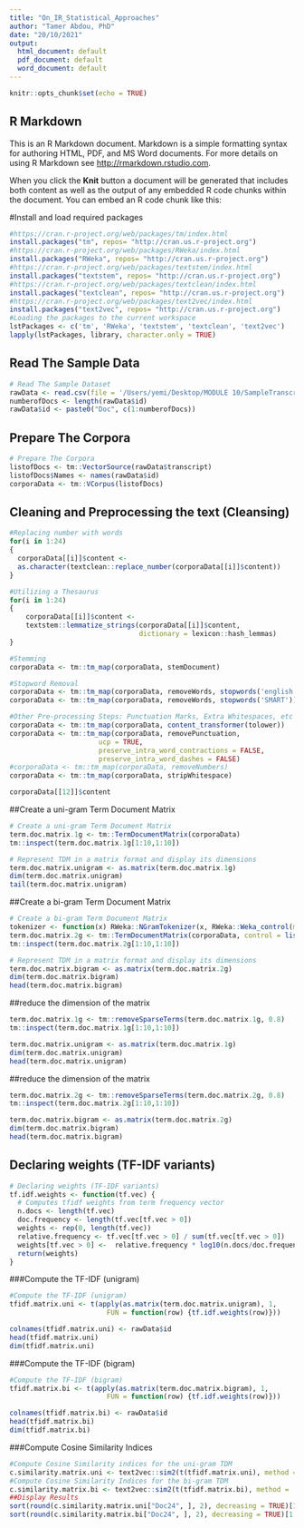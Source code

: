 ```yaml
---
title: "On_IR_Statistical_Approaches"
author: "Tamer Abdou, PhD"
date: "20/10/2021"
output:
  html_document: default
  pdf_document: default
  word_document: default
---
```


```r
knitr::opts_chunk$set(echo = TRUE)
```

## R Markdown

This is an R Markdown document. Markdown is a simple formatting syntax for authoring HTML, PDF, and MS Word documents. For more details on using R Markdown see <http://rmarkdown.rstudio.com>.

When you click the **Knit** button a document will be generated that includes both content as well as the output of any embedded R code chunks within the document. You can embed an R code chunk like this:

#Install and load required packages
```r
#https://cran.r-project.org/web/packages/tm/index.html
install.packages("tm", repos= "http://cran.us.r-project.org")
#https://cran.r-project.org/web/packages/RWeka/index.html
install.packages("RWeka", repos= "http://cran.us.r-project.org")
#https://cran.r-project.org/web/packages/textstem/index.html
install.packages("textstem", repos= "http://cran.us.r-project.org")
#https://cran.r-project.org/web/packages/textclean/index.html
install.packages("textclean", repos= "http://cran.us.r-project.org")
#https://cran.r-project.org/web/packages/text2vec/index.html
install.packages("text2vec", repos= "http://cran.us.r-project.org")
#Loading the packages to the current workspace
lstPackages <- c('tm', 'RWeka', 'textstem', 'textclean', 'text2vec')
lapply(lstPackages, library, character.only = TRUE)


```


## Read The Sample Data
```r
# Read The Sample Dataset
rawData <- read.csv(file = '/Users/yemi/Desktop/MODULE 10/SampleTranscripts.csv', header = T, sep = ",")
numberofDocs <- length(rawData$id)
rawData$id <- paste0("Doc", c(1:numberofDocs))
```

## Prepare The Corpora
```r
# Prepare The Corpora
listofDocs <- tm::VectorSource(rawData$transcript)
listofDocs$Names <- names(rawData$id)
corporaData <- tm::VCorpus(listofDocs)
```

## Cleaning and Preprocessing the text (Cleansing)
```r
#Replacing number with words 
for(i in 1:24)
{
  corporaData[[i]]$content <- 
  as.character(textclean::replace_number(corporaData[[i]]$content))
}

#Utilizing a Thesaurus
for(i in 1:24)
{
    corporaData[[i]]$content <- 
    textstem::lemmatize_strings(corporaData[[i]]$content, 
                                dictionary = lexicon::hash_lemmas)
}

#Stemming
corporaData <- tm::tm_map(corporaData, stemDocument)

#Stopword Removal
corporaData <- tm::tm_map(corporaData, removeWords, stopwords('english')) 
corporaData <- tm::tm_map(corporaData, removeWords, stopwords('SMART')) 

#Other Pre-processing Steps: Punctuation Marks, Extra Whitespaces, etc 
corporaData <- tm::tm_map(corporaData, content_transformer(tolower))
corporaData <- tm::tm_map(corporaData, removePunctuation,  
                      ucp = TRUE, 
                      preserve_intra_word_contractions = FALSE,
                      preserve_intra_word_dashes = FALSE)
#corporaData <- tm::tm_map(corporaData, removeNumbers)
corporaData <- tm::tm_map(corporaData, stripWhitespace)

corporaData[[12]]$content
```

##Create a uni-gram Term Document Matrix
```r
# Create a uni-gram Term Document Matrix
term.doc.matrix.1g <- tm::TermDocumentMatrix(corporaData)
tm::inspect(term.doc.matrix.1g[1:10,1:10])

# Represent TDM in a matrix format and display its dimensions
term.doc.matrix.unigram <- as.matrix(term.doc.matrix.1g)
dim(term.doc.matrix.unigram)
tail(term.doc.matrix.unigram)

```


##Create a bi-gram Term Document Matrix
```r
# Create a bi-gram Term Document Matrix
tokenizer <- function(x) RWeka::NGramTokenizer(x, RWeka::Weka_control(min = 2, max = 2))
term.doc.matrix.2g <- tm::TermDocumentMatrix(corporaData, control = list(tokenize = tokenizer))
tm::inspect(term.doc.matrix.2g[1:10,1:10])

# Represent TDM in a matrix format and display its dimensions
term.doc.matrix.bigram <- as.matrix(term.doc.matrix.2g)
dim(term.doc.matrix.bigram)
head(term.doc.matrix.bigram)
```


##reduce the dimension of the matrix
```r
term.doc.matrix.1g <- tm::removeSparseTerms(term.doc.matrix.1g, 0.8)
tm::inspect(term.doc.matrix.1g[1:10,1:10])

term.doc.matrix.unigram <- as.matrix(term.doc.matrix.1g)
dim(term.doc.matrix.unigram)
head(term.doc.matrix.unigram)
```


##reduce the dimension of the matrix
```r
term.doc.matrix.2g <- tm::removeSparseTerms(term.doc.matrix.2g, 0.8)
tm::inspect(term.doc.matrix.2g[1:10,1:10])

term.doc.matrix.bigram <- as.matrix(term.doc.matrix.2g)
dim(term.doc.matrix.bigram)
head(term.doc.matrix.bigram)
```

## Declaring weights (TF-IDF variants)
```r
# Declaring weights (TF-IDF variants)
tf.idf.weights <- function(tf.vec) {
  # Computes tfidf weights from term frequency vector
  n.docs <- length(tf.vec)
  doc.frequency <- length(tf.vec[tf.vec > 0])
  weights <- rep(0, length(tf.vec))
  relative.frequency <- tf.vec[tf.vec > 0] / sum(tf.vec[tf.vec > 0])
  weights[tf.vec > 0] <-  relative.frequency * log10(n.docs/doc.frequency)
  return(weights)
}
```


###Compute the TF-IDF (unigram)
```r
#Compute the TF-IDF (unigram)
tfidf.matrix.uni <- t(apply(as.matrix(term.doc.matrix.unigram), 1,
                        FUN = function(row) {tf.idf.weights(row)}))

colnames(tfidf.matrix.uni) <- rawData$id
head(tfidf.matrix.uni)
dim(tfidf.matrix.uni)
```

###Compute the TF-IDF (bigram)
```r
#Compute the TF-IDF (bigram)
tfidf.matrix.bi <- t(apply(as.matrix(term.doc.matrix.bigram), 1,
                        FUN = function(row) {tf.idf.weights(row)}))

colnames(tfidf.matrix.bi) <- rawData$id
head(tfidf.matrix.bi)
dim(tfidf.matrix.bi)
```

###Compute Cosine Similarity Indices
```r
#Compute Cosine Similarity indices for the uni-gram TDM 
c.similarity.matrix.uni <- text2vec::sim2(t(tfidf.matrix.uni), method = 'cosine')
#Compute Cosine Similarity Indices for the bi-gram TDM 
c.similarity.matrix.bi <- text2vec::sim2(t(tfidf.matrix.bi), method = 'cosine')
##Display Results
sort(round(c.similarity.matrix.uni["Doc24", ], 2), decreasing = TRUE)[1:24]
sort(round(c.similarity.matrix.bi["Doc24", ], 2), decreasing = TRUE)[1:24]
```